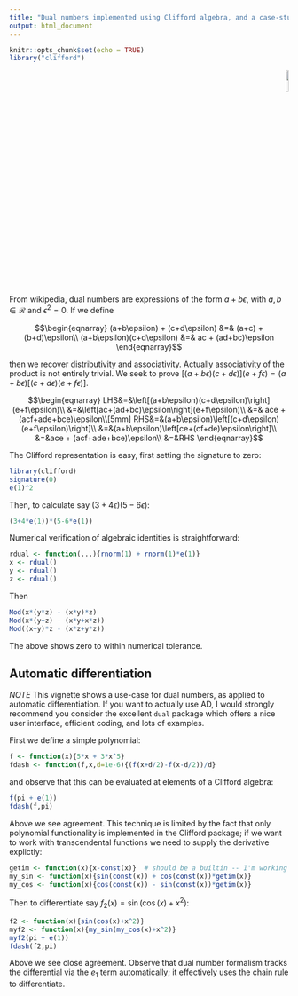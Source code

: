 ```yaml
---
title: "Dual numbers implemented using Clifford algebra, and a case-study of automatic differentiation"
output: html_document
---
```


```r
knitr::opts_chunk$set(echo = TRUE)
library("clifford")
```

<p style="text-align: right;">
![](`r system.file("help/figures/clifford.png", package = "clifford")`){width=10%}
</p>


From wikipedia, dual numbers are expressions of the form
$a+b\epsilon$, with $a,b\in\mathcal{R}$ and $\epsilon^2=0$.  If we
define

$$\begin{eqnarray}
(a+b\epsilon) + (c+d\epsilon) &=& (a+c) + (b+d)\epsilon\\
(a+b\epsilon)(c+d\epsilon) &=& ac + (ad+bc)\epsilon
\end{eqnarray}$$


then we recover distributivity and associativity.  Actually
associativity of the product is not entirely trivial.  We seek to
prove $\left[(a+b\epsilon)(c+d\epsilon)\right](e+f\epsilon)=
(a+b\epsilon)\left[(c+d\epsilon)(e+f\epsilon)\right]$.

$$\begin{eqnarray}
LHS&=&\left[(a+b\epsilon)(c+d\epsilon)\right](e+f\epsilon)\\
&=&\left[ac+(ad+bc)\epsilon\right](e+f\epsilon)\\
&=& ace +  (acf+ade+bce)\epsilon\\[5mm]
RHS&=&(a+b\epsilon)\left[(c+d\epsilon)(e+f\epsilon)\right]\\
&=&(a+b\epsilon)\left[ce+(cf+de)\epsilon\right]\\
&=&ace + (acf+ade+bce)\epsilon\\
&=&RHS
\end{eqnarray}$$



The Clifford representation is easy, first setting the signature to
zero:

```r
library(clifford)
signature(0)
e(1)^2
```

Then, to calculate say $(3+4\epsilon)(5-6\epsilon)$:

```r
(3+4*e(1))*(5-6*e(1))
```

Numerical verification of algebraic identities is straightforward:

```r
rdual <- function(...){rnorm(1) + rnorm(1)*e(1)}
x <- rdual()
y <- rdual()
z <- rdual()
```

Then

```r
Mod(x*(y*z) - (x*y)*z)
Mod(x*(y+z) - (x*y+x*z))
Mod((x+y)*z - (x*z+y*z))
```

The above shows zero to within numerical tolerance.


## Automatic differentiation

*NOTE* This vignette shows a use-case for dual numbers, as applied to
 automatic differentiation.  If you want to actually use AD, I would
 strongly recommend you consider the excellent `dual` package which
 offers a nice user interface, efficient coding, and lots of examples.


First we define a simple polynomial:

```r
f <- function(x){5*x + 3*x^5}
fdash <- function(f,x,d=1e-6){(f(x+d/2)-f(x-d/2))/d}
```

and observe that this can be evaluated at elements of a Clifford
algebra:

```r
f(pi + e(1))
fdash(f,pi)
```

Above we see agreement.  This technique is limited by the fact that
only polynomial functionality is implemented in the Clifford package;
if we want to work with transcendental functions we need to supply the
derivative explictly:


```r
getim <- function(x){x-const(x)}  # should be a builtin -- I'm working on it
my_sin <- function(x){sin(const(x)) + cos(const(x))*getim(x)}
my_cos <- function(x){cos(const(x)) - sin(const(x))*getim(x)}
```

Then to differentiate say $f_2(x)=\sin\left(\cos(x)+x^2\right)$:

```r
f2 <- function(x){sin(cos(x)+x^2)}
myf2 <- function(x){my_sin(my_cos(x)+x^2)}
myf2(pi + e(1))
fdash(f2,pi)
```


Above we see close agreement.  Observe that dual number formalism
tracks the differential via the $e_1$ term automatically; it
effectively uses the chain rule to differentiate.